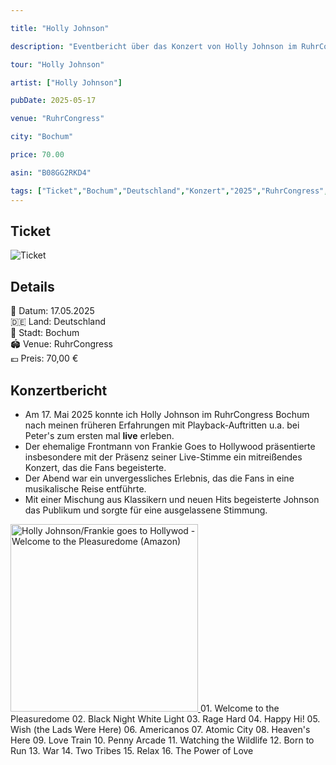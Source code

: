 ```yaml
---

title: "Holly Johnson"

description: "Eventbericht über das Konzert von Holly Johnson im RuhrCongress Bochum am 17.05.2025."

tour: "Holly Johnson"

artist: ["Holly Johnson"]

pubDate: 2025-05-17

venue: "RuhrCongress"

city: "Bochum"

price: 70.00

asin: "B08GG2RKD4"

tags: ["Ticket","Bochum","Deutschland","Konzert","2025","RuhrCongress","Holly Johnson"]
---
```


## Ticket

![Ticket](../../../gallery/2025/05-17/2025-05-17_20-00-00.jpg)

## Details

📅 Datum: 17.05.2025  
🇩🇪 Land: Deutschland  
📍 Stadt: Bochum        
🏟️ Venue: RuhrCongress  
💶 Preis: 70,00 €


## Konzertbericht

- Am 17. Mai 2025 konnte ich Holly Johnson im RuhrCongress Bochum nach meinen früheren Erfahrungen mit Playback-Auftritten u.a. bei Peter's zum ersten mal **live** erleben.
- Der ehemalige Frontmann von Frankie Goes to Hollywood präsentierte insbesondere mit der Präsenz seiner Live-Stimme ein mitreißendes Konzert, das die Fans begeisterte.   
- Der Abend war ein unvergessliches Erlebnis, das die Fans in eine musikalische Reise entführte.   
- Mit einer Mischung aus Klassikern und neuen Hits begeisterte Johnson das Publikum und sorgte für eine ausgelassene Stimmung.

<Card title="Album" icon="seti:audio">
  <a href="https://www.amazon.de/dp/B08GG2RKD4?tag=mysteryland-21" target="_blank" rel="noopener noreferrer">
    <img src="https://m.media-amazon.com/images/I/71A+qqcytRL._SL1200_.jpg" alt="Holly Johnson/Frankie goes to Hollywod - Welcome to the Pleasuredome (Amazon)" width="300" />
  </a>
</Card>


<Card title="Setlist" icon="list-format">
01. Welcome to the Pleasuredome  
02. Black Night White Light  
03. Rage Hard  
04. Happy Hi!  
05. Wish (the Lads Were Here)  
06. Americanos  
07. Atomic City  
08. Heaven's Here  
09. Love Train  
10. Penny Arcade  
11. Watching the Wildlife  
12. Born to Run  
13. War  
14. Two Tribes  
15. Relax  
16. The Power of Love  
</Card>

<LinkCard
    title="Mehr Informationen"
    href="https://fanieng.com/2025/05-17/2025-05-17-holly-johnson-bochum-ruhrcongress/"
/>
